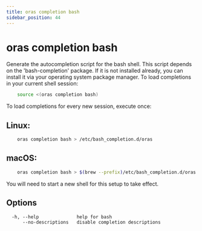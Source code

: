 ```yaml
---
title: oras completion bash
sidebar_position: 44
---
```


# oras completion bash

Generate the autocompletion script for the bash shell.
This script depends on the 'bash-completion' package.
If it is not installed already, you can install it via your operating system package manager.
To load completions in your current shell session:
```bash
	source <(oras completion bash)
```

To load completions for every new session, execute once:
## Linux:
```bash
	oras completion bash > /etc/bash_completion.d/oras
```

## macOS:
```bash
	oras completion bash > $(brew --prefix)/etc/bash_completion.d/oras
```

You will need to start a new shell for this setup to take effect.

## Options

```
  -h, --help              help for bash
      --no-descriptions   disable completion descriptions
```
